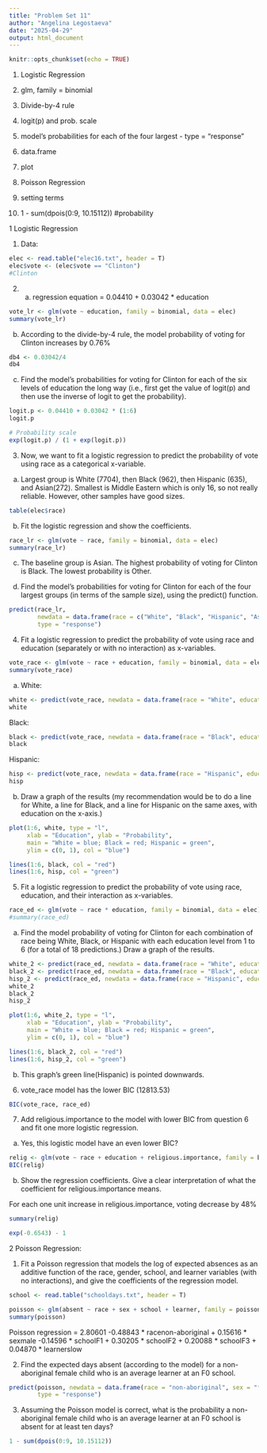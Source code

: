 ---
title: "Problem Set 11"
author: "Angelina Legostaeva"
date: "2025-04-29"
output: html_document
---

```{r setup, include=FALSE}
knitr::opts_chunk$set(echo = TRUE)
```



#######################################################################################

1. Logistic Regression
2. glm, family = binomial
3. Divide-by-4 rule
4. logit(p) and prob. scale
5. model’s probabilities for each of the four largest - type = "response"

6. data.frame
7. plot

8. Poisson Regression
9. setting terms
10. 1 - sum(dpois(0:9, 10.15112)) #probability

#######################################################################################



1 Logistic Regression

1. Data:
```{r}
elec <- read.table("elec16.txt", header = T)
elec$vote <- (elec$vote == "Clinton")
#Clinton
```


2. (a) regression equation = 0.04410 + 0.03042 * education
```{r}
vote_lr <- glm(vote ~ education, family = binomial, data = elec)
summary(vote_lr)
```
#######################################################################################

(b) According to the divide-by-4 rule, the model probability of voting for Clinton
increases by 0.76%
```{r}
db4 <- 0.03042/4
db4
```

#######################################################################################

(c) Find the model’s probabilities for voting for Clinton for each of the six levels of education
the long way (i.e., first get the value of logit(p) and then use the inverse of logit to get
the probability).

```{r}
logit.p <- 0.04410 + 0.03042 * (1:6)
logit.p

# Probability scale
exp(logit.p) / (1 + exp(logit.p))
```


#######################################################################################


3. Now, we want to fit a logistic regression to predict the probability of vote using race as a
categorical x-variable.

(a) 
Largest group is White (7704), then Black (962), then Hispanic (635), and Asian(272).
Smallest is Middle Eastern which is only 16, so not really reliable. 
However, other samples have good sizes.
```{r}
table(elec$race)
```


(b) Fit the logistic regression and show the coefficients.
```{r}
race_lr <- glm(vote ~ race, family = binomial, data = elec)
summary(race_lr)
```

(c) The baseline group is Asian. 
The highest probability of voting for Clinton is Black.
The lowest probability is Other.

#######################################################################################


(d) Find the model’s probabilities for voting for Clinton for each of the four largest groups
(in terms of the sample size), using the predict() function.
```{r}
predict(race_lr, 
        newdata = data.frame(race = c("White", "Black", "Hispanic", "Asian")), 
        type = "response")
```


4. Fit a logistic regression to predict the probability of vote using race and education (separately or with no interaction) as x-variables.
```{r}
vote_race <- glm(vote ~ race + education, family = binomial, data = elec)
summary(vote_race)
```

#######################################################################################################################

(a) 
White:
```{r}
white <- predict(vote_race, newdata = data.frame(race = "White", education = 1:6), type = "response")
white
```
Black:
```{r}
black <- predict(vote_race, newdata = data.frame(race = "Black", education = 1:6), type = "response")
black
```
Hispanic:
```{r}
hisp <- predict(vote_race, newdata = data.frame(race = "Hispanic", education = 1:6), type = "response")
hisp
```

(b) Draw a graph of the results (my recommendation would be to do a line for White, a line
for Black, and a line for Hispanic on the same axes, with education on the x-axis.)

```{r}
plot(1:6, white, type = "l",
     xlab = "Education", ylab = "Probability",
     main = "White = blue; Black = red; Hispanic = green",
     ylim = c(0, 1), col = "blue")

lines(1:6, black, col = "red")
lines(1:6, hisp, col = "green")
```
#######################################################################################################################

5. Fit a logistic regression to predict the probability of vote using race, education, and their
interaction as x-variables.
```{r}
race_ed <- glm(vote ~ race * education, family = binomial, data = elec)
#summary(race_ed)
```

(a) Find the model probability of voting for Clinton for each combination of race being
White, Black, or Hispanic with each education level from 1 to 6 (for a total of 18
predictions.) Draw a graph of the results.
```{r}
white_2 <- predict(race_ed, newdata = data.frame(race = "White", education = 1:6), type = "response")
black_2 <- predict(race_ed, newdata = data.frame(race = "Black", education = 1:6), type = "response")
hisp_2 <- predict(race_ed, newdata = data.frame(race = "Hispanic", education = 1:6), type = "response")
white_2
black_2
hisp_2
```
```{r}
plot(1:6, white_2, type = "l",
     xlab = "Education", ylab = "Probability",
     main = "White = blue; Black = red; Hispanic = green",
     ylim = c(0, 1), col = "blue")

lines(1:6, black_2, col = "red")
lines(1:6, hisp_2, col = "green")
```


(b) This graph's green line(Hispanic) is pointed downwards.



6. vote_race model has the lower BIC (12813.53)

```{r}
BIC(vote_race, race_ed)
```



7. Add religious.importance to the model with lower BIC from question 6 and fit one more
logistic regression.

(a) Yes, this logistic model have an even lower BIC?
```{r}
relig <- glm(vote ~ race + education + religious.importance, family = binomial, data = elec)
BIC(relig)
```


(b) Show the regression coefficients. Give a clear interpretation of what the coefficient for
religious.importance means.

For each one unit increase in religious.importance, voting decrease by 48%
```{r}
summary(relig)
```
```{r}
exp(-0.6543) - 1
```

#######################################################################################################################
#######################################################################################################################

2 Poisson Regression:

1. Fit a Poisson regression that models the log of expected absences as an additive function
of the race, gender, school, and learner variables (with no interactions), and give the
coefficients of the regression model.

```{r}
school <- read.table("schooldays.txt", header = T)

poisson <- glm(absent ~ race + sex + school + learner, family = poisson, data = school)
summary(poisson)
```
Poisson regression = 2.80601 -0.48843 * racenon-aboriginal + 0.15616 * sexmale -0.14596 * schoolF1 + 
0.30205 * schoolF2 + 0.20088 * schoolF3 + 0.04870 * learnerslow

2. Find the expected days absent (according to the model) for a non-aboriginal female child who
is an average learner at an F0 school.
```{r}
predict(poisson, newdata = data.frame(race = "non-aboriginal", sex = "female", school = "F0", learner = "average"), 
        type = "response")
```
3. Assuming the Poisson model is correct, what is the probability a non-aboriginal female child
who is an average learner at an F0 school is absent for at least ten days?

```{r}
1 - sum(dpois(0:9, 10.15112))
```

